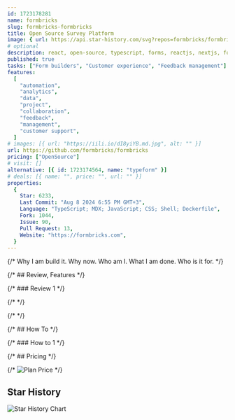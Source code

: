 ```yaml
---
id: 1723178281
name: formbricks
slug: formbricks-formbricks
title: Open Source Survey Platform
image: { url: https://api.star-history.com/svg?repos=formbricks/formbricks }
# optional
description: react, open-source, typescript, forms, reactjs, nextjs, form, survey, survey-data, typeform, surveys, hacktoberfest, survey-analysis, xm, survey-form, tailwindcss, turborepo, experience-management,  ,
published: true
tasks: ["Form builders", "Customer experience", "Feedback management"]
features:
  [
    "automation",
    "analytics",
    "data",
    "project",
    "collaboration",
    "feedback",
    "management",
    "customer support",
  ]
# images: [{ url: "https://iili.io/dI8yiYB.md.jpg", alt: "" }]
url: https://github.com/formbricks/formbricks
pricing: ["OpenSource"]
# visit: []
alternative: [{ id: 1723174564, name: "typeform" }]
# deals: [{ name: "", price: "", url: "" }]
properties:
  {
    Star: 6233,
    Last Commit: "Aug 8 2024 6:55 PM GMT+3",
    Language: "TypeScript; MDX; JavaScript; CSS; Shell; Dockerfile",
    Fork: 1044,
    Issue: 90,
    Pull Request: 13,
    Website: "https://formbricks.com",
  }
---
```


{/* Why I am build it. Why now. Who am I. What I am done. Who is it for. */}

{/* ## Review, Features */}

{/* ### Review 1 */}

{/* <DetailYoutube videoId="" startTime={0} /> */}

{/* <Twitters ids=[] /> */}

{/* ## How To */}

{/* ### How to 1 */}

{/* ## Pricing */}

{/* <Img src="" alt="Plan Price" /> */}

## Star History

![Star History Chart](https://api.star-history.com/svg?repos=formbricks/formbricks)
